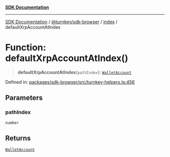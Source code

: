 [**SDK Documentation**](../../../../README.mdx)

***

[SDK Documentation](../../../../packages.mdx) / [@turnkey/sdk-browser](../../README.mdx) / [index](../README.mdx) / defaultXrpAccountAtIndex

# Function: defaultXrpAccountAtIndex()

> **defaultXrpAccountAtIndex**(`pathIndex`): [`WalletAccount`](../interfaces/WalletAccount.mdx)

Defined in: [packages/sdk-browser/src/turnkey-helpers.ts:456](https://github.com/tkhq/sdk/blob/3a88af7d1d927c6022706911d6af0f92f1440e00/packages/sdk-browser/src/turnkey-helpers.ts#L456)

## Parameters

### pathIndex

`number`

## Returns

[`WalletAccount`](../interfaces/WalletAccount.mdx)
